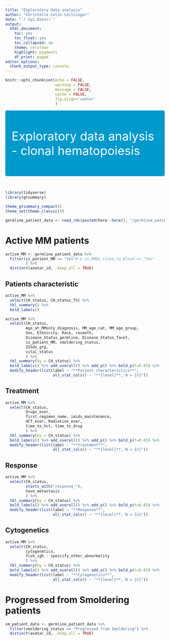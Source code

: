 ```yaml
---
title: "Exploratory data analysis"
author: "Christelle Colin-Leitzinger"
date: "`r Sys.Date()`"
output:
  html_document:
    toc: yes
    toc_float: yes
    toc_collapsed: no
    theme: cerulean
    highlight: pygments
    df_print: paged
editor_options:
  chunk_output_type: console
---
```


<style type="text/css">
h1.title {
  font-size: 25px;
}
.figure {
   margin-top: 25px;
   margin-bottom: 25px;
}

table {
    margin-top: 25px;
}
</style>

```r
knitr::opts_chunk$set(echo = FALSE,
                      warning = FALSE,
                      message = FALSE,
                      cache = FALSE,
                      fig.align='center'
                      )
```


<style>
div.blue { background-color:#0099CC; border-radius: 5px; padding: 20px; font-size: 38px}
</style>
<div class = "blue">

<span style="color: white;">Exploratory data analysis - clonal hematopoiesis</span>

</div>
<br>

```r
library(tidyverse)
library(gtsummary)

theme_gtsummary_compact()
theme_set(theme_classic())
```

```r
germline_patient_data <- read_rds(paste0(here::here(), "/germline_patient_data_Dec2023.rds"))
```

# Active MM patients
```r
active_MM <- germline_patient_data %>% 
  filter(is_patient_MM == "Yes"# & is_MMDx_close_to_blood == "Yes"
         ) %>% 
  distinct(avatar_id, .keep_all = TRUE)
```

## Patients characteristic
```r
active_MM %>% 
  select(CH_status, CH_status_TS) %>% 
  tbl_summary() %>% 
  bold_labels()

active_MM %>% 
  select(CH_status,
         Age_at_MMonly_diagnosis, MM_age_cat, MM_age_group,
         Sex, Ethnicity, Race, raceeth,
         Disease_Status_germline, Disease_Status_facet,
         is_patient_MM, smoldering_status, 
         ISSdx_grp,
         vital_status
         ) %>% 
  tbl_summary(by = CH_status) %>% 
  bold_labels() %>% add_overall() %>% add_p() %>% bold_p(t=0.05) %>% 
  modify_header(list(label ~ "**Patient characteristics**", 
                     all_stat_cols() ~ "**{level}**, N = {n}"))
```

## Treatment
```r
active_MM %>% 
  select(CH_status,
         Drugs_ever,
         first_regimen_name, imids_maintenance,
         HCT_ever, Radiation_ever,
         time_to_hct, time_to_drug
         ) %>% 
  tbl_summary(by = CH_status) %>% 
  bold_labels() %>% add_overall() %>% add_p() %>% bold_p(t=0.05) %>% 
  modify_header(list(label ~ "**Treatment**", 
                     all_stat_cols() ~ "**{level}**, N = {n}"))
```

## Response
```r
active_MM %>% 
  select(CH_status,
         starts_with("response_"),
         have_metastasis
         ) %>% 
  tbl_summary(by = CH_status) %>% 
  bold_labels() %>% add_overall() %>% add_p() %>% bold_p(t=0.05) %>% 
  modify_header(list(label ~ "**Response**", 
                     all_stat_cols() ~ "**{level}**, N = {n}"))
```

## Cytogenetics
```r
active_MM %>% 
  select(CH_status,
         cytogenetics,
         fish_igh : speicify_other_abnormality
         ) %>% 
  tbl_summary(by = CH_status) %>% 
  bold_labels() %>% add_overall() %>% add_p() %>% bold_p(t=0.05) %>% 
  modify_header(list(label ~ "**Cytogenetics**", 
                     all_stat_cols() ~ "**{level}**, N = {n}"))
```

# Progressed from Smoldering patients
```r
sm_patient_data <- germline_patient_data %>% 
  filter(smoldering_status == "Progressed from Smoldering") %>% 
  distinct(avatar_id, .keep_all = TRUE)
```









